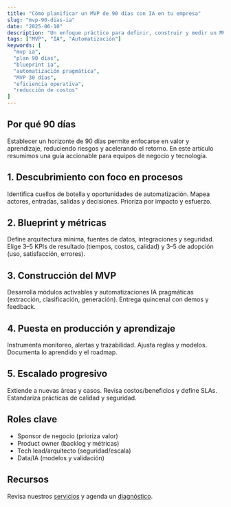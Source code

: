 ```yaml
---
title: "Cómo planificar un MVP de 90 días con IA en tu empresa"
slug: "mvp-90-dias-ia"
date: "2025-06-10"
description: "Un enfoque práctico para definir, construir y medir un MVP con IA en 90 días."
tags: ["MVP", "IA", "Automatización"]
keywords: [
  "mvp ia",
  "plan 90 días",
  "blueprint ia",
  "automatización pragmática",
  "MVP 30 días",
  "eficiencia operativa",
  "reducción de costos"
]
---
```


## Por qué 90 días
Establecer un horizonte de 90 días permite enfocarse en valor y aprendizaje, reduciendo riesgos y acelerando el retorno. En este artículo resumimos una guía accionable para equipos de negocio y tecnología.

## 1. Descubrimiento con foco en procesos
Identifica cuellos de botella y oportunidades de automatización. Mapea actores, entradas, salidas y decisiones. Prioriza por impacto y esfuerzo.

## 2. Blueprint y métricas
Define arquitectura mínima, fuentes de datos, integraciones y seguridad. Elige 3–5 KPIs de resultado (tiempos, costos, calidad) y 3–5 de adopción (uso, satisfacción, errores).

## 3. Construcción del MVP
Desarrolla módulos activables y automatizaciones IA pragmáticas (extracción, clasificación, generación). Entrega quincenal con demos y feedback.

## 4. Puesta en producción y aprendizaje
Instrumenta monitoreo, alertas y trazabilidad. Ajusta reglas y modelos. Documenta lo aprendido y el roadmap.

## 5. Escalado progresivo
Extiende a nuevas áreas y casos. Revisa costos/beneficios y define SLAs. Estandariza prácticas de calidad y seguridad.

## Roles clave
- Sponsor de negocio (prioriza valor)
- Product owner (backlog y métricas)
- Tech lead/arquitecto (seguridad/escala)
- Data/IA (modelos y validación)

## Recursos
Revisa nuestros [servicios](/servicios) y agenda un [diagnóstico](/contacto).


